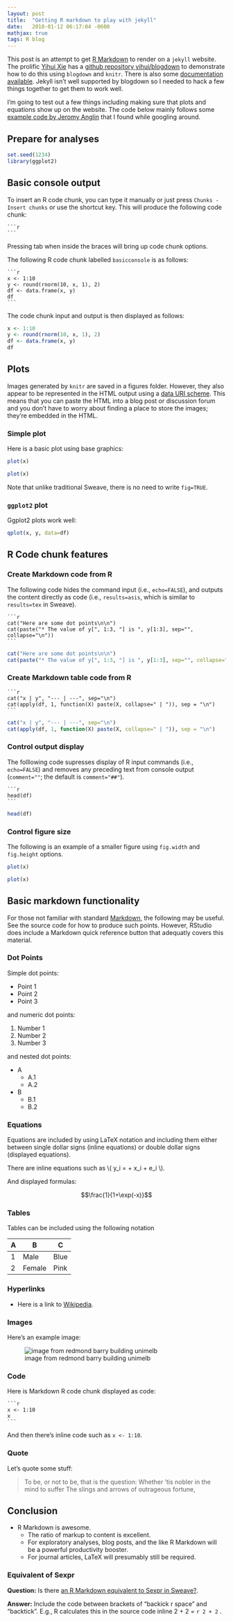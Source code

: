```yaml
---
layout: post
title:  "Getting R markdown to play with jekyll"
date:   2018-01-12 06:17:04 -0600
mathjax: true
tags: R blog
---
```


This post is an attempt to get [R
Markdown](http://www.rstudio.org/docs/authoring/using_markdown) to render on a
`jekyll` website.  The prolific [Yihui Xie](http://yihui.name/) has a [github
repository yihui/blogdown](https://github.com/yihui/blogdown-jekyll) to
demonstrate how to do this using `blogdown` and `knitr`. There is also some
[documentation available](https://bookdown.org/yihui/blogdown/jekyll.html).
Jekyll isn't well supported by blogdown so I needed to hack a few things
together to get them to work well.  

<!--more-->

I'm going to test out a few things including making sure that plots and
equations show up on the website. The code below mainly follows some [example
code by Jeromy Anglin](https://gist.github.com/jeromyanglim/2716336) that I
found while googling around.


## Prepare for analyses
```r
set.seed(1234)
library(ggplot2)
```


## Basic console output
To insert an R code chunk, you can type it manually or just press `Chunks - Insert chunks` or use the shortcut key. This will produce the following code chunk:

    ```r
    
    ```

Pressing tab when inside the braces will bring up code chunk options.

The following R code chunk labelled `basicconsole` is as follows:

    ```r
    x <- 1:10
    y <- round(rnorm(10, x, 1), 2)
    df <- data.frame(x, y)
    df
    ```
    
The code chunk input and output is then displayed as follows:

```r
x <- 1:10
y <- round(rnorm(10, x, 1), 2)
df <- data.frame(x, y)
df
```

## Plots
Images generated by `knitr` are saved in a figures folder. However, they also appear to be represented in the HTML output using a [data URI scheme]( http://en.wikipedia.org/wiki/Data_URI_scheme). This means that you can paste the HTML into a blog post or discussion forum and you don't have to worry about finding a place to store the images; they're embedded in the HTML.

### Simple plot
Here is a basic plot using base graphics:

```r
plot(x)
```

```r
plot(x)
```

Note that unlike traditional Sweave, there is no need to write `fig=TRUE`.



### `ggplot2` plot
Ggplot2 plots work well:

```r
qplot(x, y, data=df)
```

## R Code chunk features
### Create Markdown code from R
The following code hides the command input (i.e., `echo=FALSE`), and outputs the content directly as code (i.e., `results=asis`, which is similar to `results=tex` in Sweave).


    ```r
    cat("Here are some dot points\n\n")
    cat(paste("* The value of y[", 1:3, "] is ", y[1:3], sep="", collapse="\n"))
    ```

```r
cat("Here are some dot points\n\n")
cat(paste("* The value of y[", 1:3, "] is ", y[1:3], sep="", collapse="\n"))
```

### Create Markdown table code from R
    ```r
    cat("x | y", "--- | ---", sep="\n")
    cat(apply(df, 1, function(X) paste(X, collapse=" | ")), sep = "\n")
    ```

```r
cat("x | y", "--- | ---", sep="\n")
cat(apply(df, 1, function(X) paste(X, collapse=" | ")), sep = "\n")
```

### Control output display
The folllowing code supresses display of R input commands (i.e., `echo=FALSE`)
and removes any preceding text from console output (`comment=""`; the default is `comment="##"`).

    ```r
    head(df)
    ```

```r
head(df)
```



### Control figure size
The following is an example of a smaller figure using `fig.width` and `fig.height` options.

```r
plot(x)
```

```r
plot(x)
```

## Basic markdown functionality
For those not familiar with standard [Markdown](http://daringfireball.net/projects/markdown/), the following may be useful.
See the source code for how to produce such points. However, RStudio does include a Markdown quick reference button that adequatly covers this material.

### Dot Points
Simple dot points:

* Point 1
* Point 2
* Point 3

and numeric dot points:

1. Number 1
2. Number 2
3. Number 3

and nested dot points:

* A
    * A.1
    * A.2
* B
    * B.1
    * B.2


### Equations
Equations are included by using LaTeX notation and including them either between single dollar signs (inline equations) or double dollar signs (displayed equations).

There are inline equations such as \\( y_i = \alpha + \beta x_i + e_i \\).

And displayed formulas:

$$\frac{1}{1+\exp(-x)}$$



### Tables
Tables can be included using the following notation

A  | B | C
--- | --- | ---
1  | Male | Blue
2  | Female | Pink

### Hyperlinks

* Here is a link to [Wikipedia](https://www.wikipedia.org).

### Images
Here's an example image:

![image from redmond barry building unimelb](http://i.imgur.com/RVNmr.jpg)


### Code
Here is Markdown R code chunk displayed as code:

    ```r
    x <- 1:10
    x
    ```
    


And then there's inline code such as `x <- 1:10`.

### Quote
Let's quote some stuff:

> To be, or not to be, that is the question:
> Whether 'tis nobler in the mind to suffer
> The slings and arrows of outrageous fortune,


## Conclusion

* R Markdown is awesome. 
    * The ratio of markup to content is excellent. 
    * For exploratory analyses, blog posts, and the like R Markdown will be a powerful productivity booster. 
    * For journal articles, LaTeX will presumably still be required.


### Equivalent of Sexpr
**Question:** Is there [an R Markdown equivalent to Sexpr in Sweave?](http://stackoverflow.com/q/10629416/180892).

**Answer:** Include the code between brackets of "backick r space" and "backtick". 
E.g., R calculates this in the source code inline 2 + 2 = `r 2 + 2` .
